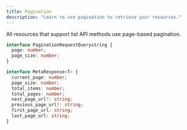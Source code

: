 ```yaml
---
title: Pagination
description: "Learn to use pagination to retrieve your resources."
---
```


All resources that support list API methods use page-based pagination.

```typescript
interface PaginationRequestQuerystring {
  page: number;
  page_size: number;
}

interface MetaResponse<T> {
  current_page: number;
  page_size: number;
  total_items: number;
  total_pages: number;
  next_page_url?: string;
  previous_page_url?: string;
  first_page_url: string;
  last_page_url: string;
}
```
